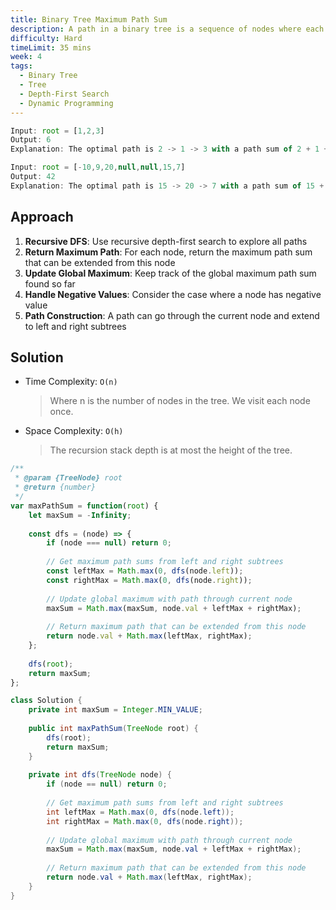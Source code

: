 ```yaml
---
title: Binary Tree Maximum Path Sum
description: A path in a binary tree is a sequence of nodes where each pair of adjacent nodes in the sequence has an edge connecting them. A node can only appear in the sequence at most once. Note that the path does not need to pass through the root. The path sum of a path is the sum of the node's values in the path. Given the root of a binary tree, return the maximum path sum of any non-empty path.
difficulty: Hard
timeLimit: 35 mins
week: 4
tags:
  - Binary Tree
  - Tree
  - Depth-First Search
  - Dynamic Programming
---
```


```js title="Example"
Input: root = [1,2,3]
Output: 6
Explanation: The optimal path is 2 -> 1 -> 3 with a path sum of 2 + 1 + 3 = 6.

Input: root = [-10,9,20,null,null,15,7]
Output: 42
Explanation: The optimal path is 15 -> 20 -> 7 with a path sum of 15 + 20 + 7 = 42.
```

## Approach

1. **Recursive DFS**: Use recursive depth-first search to explore all paths
2. **Return Maximum Path**: For each node, return the maximum path sum that can be extended from this node
3. **Update Global Maximum**: Keep track of the global maximum path sum found so far
4. **Handle Negative Values**: Consider the case where a node has negative value
5. **Path Construction**: A path can go through the current node and extend to left and right subtrees

## Solution

- Time Complexity: `O(n)`
  > Where n is the number of nodes in the tree. We visit each node once.
- Space Complexity: `O(h)`
  > The recursion stack depth is at most the height of the tree.

```js tab="JavaScript"
/**
 * @param {TreeNode} root
 * @return {number}
 */
var maxPathSum = function(root) {
    let maxSum = -Infinity;
    
    const dfs = (node) => {
        if (node === null) return 0;
        
        // Get maximum path sums from left and right subtrees
        const leftMax = Math.max(0, dfs(node.left));
        const rightMax = Math.max(0, dfs(node.right));
        
        // Update global maximum with path through current node
        maxSum = Math.max(maxSum, node.val + leftMax + rightMax);
        
        // Return maximum path that can be extended from this node
        return node.val + Math.max(leftMax, rightMax);
    };
    
    dfs(root);
    return maxSum;
};
```

```java tab="Java"
class Solution {
    private int maxSum = Integer.MIN_VALUE;
    
    public int maxPathSum(TreeNode root) {
        dfs(root);
        return maxSum;
    }
    
    private int dfs(TreeNode node) {
        if (node == null) return 0;
        
        // Get maximum path sums from left and right subtrees
        int leftMax = Math.max(0, dfs(node.left));
        int rightMax = Math.max(0, dfs(node.right));
        
        // Update global maximum with path through current node
        maxSum = Math.max(maxSum, node.val + leftMax + rightMax);
        
        // Return maximum path that can be extended from this node
        return node.val + Math.max(leftMax, rightMax);
    }
}
```
